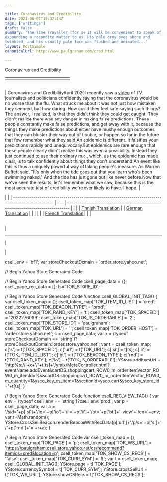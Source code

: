 ```yaml
---

title: Coronavirus and Credibility
date: 2021-06-01T15:32:14Z
tags: ['writings']
draft: false
summary: 'The Time Traveller (for so it will be convenient to speak of him) was
expounding a recondite matter to us. His pale grey eyes shone and
twinkled, and his usually pale face was flushed and animated...'
layout: PostSimple
canonicalUrl: http://www.paulgraham.com/cred.html

---
```


 <!-- 
 (new Image).src="https://store.yahoo.net/cgi-bin/refsd?e=http://www.paulgraham.com/cred.html&h=www.paulgraham.com&v=1.0&dr=" + escape(document.referrer); 
 -->

Coronavirus and Credibility

|     |     |     |     |     |     |     |     |     |     |     |     |     |
| --- | --- | --- | --- | --- | --- | --- | --- | --- | --- | --- | --- | --- |
|     |     |

|     |
| --- |

| Coronavirus and CredibilityApril 2020I recently saw a
[video](https://www.youtube.com/watch?v=NAh4uS4f78o)
of TV journalists and politicians confidently
saying that the coronavirus would be no worse than the flu. What
struck me about it was not just how mistaken they seemed, but how
daring. How could they feel safe saying such things?The answer, I realized, is that they didn't think they could get
caught. They didn't realize there was any danger in making false
predictions. These people constantly make false predictions, and
get away with it, because the things they make predictions about
either have mushy enough outcomes that they can bluster their way
out of trouble, or happen so far in the future that few remember
what they said.An epidemic is different. It falsifies your predictions rapidly and
unequivocally.But epidemics are rare enough that these people clearly
didn't realize this was even a possibility. Instead they just
continued to use their ordinary m.o., which, as the epidemic has
made clear, is to talk confidently about things they don't
understand.An event like this is thus a uniquely powerful way of taking people's
measure. As Warren Buffett said, "It's only when the tide goes out
that you learn who's been swimming naked." And the tide has just
gone out like never before.Now that we've seen the results, let's remember what we saw, because
this is the most accurate test of credibility we're ever likely to have. I hope. |

|                                                                                                    |
| -------------------------------------------------------------------------------------------------- | --- | ------------------------------------------------------------------------------- |
|                                                                                                    |
| [Finnish Translation](https://medium.com/brandin-kirjasto/koronavirus-ja-uskottavuus-6054bd52c335) |     | [German Translation](https://www.noahleidinger.com/unlisted/graham-coronavirus) |
|                                                                                                    |
|                                                                                                    |
| [French Translation](https://corrigan2.blogspot.com/p/coronavirus-et-credibilite-paul-graham.html) |
|                                                                                                    |

|     |
| --- |

|

---

|

|

csell_env = 'bf1';
var storeCheckoutDomain = 'order.store.yahoo.net';

// Begin Yahoo Store Generated Code

// Begin Yahoo Store Generated Code
csell_page_data = {}; csell_page_rec_data = []; ts='TOK_STORE_ID';

// Begin Yahoo Store Generated Code
function csell_GLOBAL_INIT_TAG() { var csell_token_map = {}; csell_token_map['TOK\_ITEM\_ID\_LIST'] = 'cred'; csell_token_map['TOK\_BEACON\_TYPE'] = 'prod'; csell_token_map['TOK\_RAND\_KEY'] = 't'; csell_token_map['TOK\_SPACEID'] = '2022276099'; csell_token_map['TOK\_IS\_ORDERABLE'] = '2'; csell_token_map['TOK\_STORE\_ID'] = 'paulgraham'; csell_token_map['TOK\_URL'] = ''; csell_token_map['TOK\_ORDER\_HOST'] = 'order.store.yahoo.net'; c = csell_page_data; var x = (typeof storeCheckoutDomain == 'string')?storeCheckoutDomain:'order.store.yahoo.net'; var t = csell_token_map; c['s'] = t['TOK\_SPACEID']; c['url'] = t['TOK\_URL']; c['si'] = t[ts]; c['ii'] = t['TOK\_ITEM\_ID\_LIST']; c['bt'] = t['TOK\_BEACON\_TYPE']; c['rnd'] = t['TOK\_RAND\_KEY']; c['io'] = t['TOK\_IS\_ORDERABLE']; YStore.addItemUrl = 'http%s://'+x+'/'+t[ts]+'/ymix/MetaController.html?eventName.addEvent&cartDS.shoppingcart_ROW0_m_orderItemVector_ROW0_m_itemId=%s&cartDS.shoppingcart_ROW0_m_orderItemVector_ROW0_m_quantity=1&ysco_key_cs_item=1&sectionId=ysco.cart&ysco_key_store_id='+t[ts]; }

// Begin Yahoo Store Generated Code
function csell_REC_VIEW_TAG() { var env = (typeof csell_env == 'string')?csell_env:'prod'; var p = csell_page_data; var a = '/sid='+p['si']+'/io='+p['io']+'/ii='+p['ii']+'/bt='+p['bt']+'-view'+'/en='+env; var r=Math.random(); YStore.CrossSellBeacon.renderBeaconWithRecData(p['url']+'/p/s='+p['s']+'/'+p['rnd']+'='+r+a); }

// Begin Yahoo Store Generated Code
var csell_token_map = {}; csell_token_map['TOK\_PAGE'] = 'p'; csell_token_map['TOK\_WS\_URL'] = 'https://paulgraham.csell.store.yahoo.net/cs/recommend?itemids=cred&location=p'; csell_token_map['TOK\_SHOW\_CS\_RECS'] = 'false'; csell_token_map['TOK\_CURR\_SYM'] = '$'; var t = csell_token_map; csell_GLOBAL_INIT_TAG(); YStore.page = t['TOK\_PAGE']; YStore.currencySymbol = t['TOK\_CURR\_SYM']; YStore.crossSellUrl = t['TOK\_WS\_URL']; YStore.showCSRecs = t['TOK\_SHOW\_CS\_RECS'];
